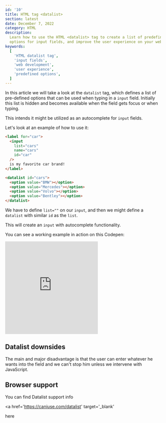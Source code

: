 ```yaml
---
id: '10'
title: HTML tag <datalist>
section: latest
date: December 7, 2022
category: HTML
description:
  Learn how to use the HTML <datalist> tag to create a list of predefined
  options for input fields, and improve the user experience on your web pages.
keywords:
  [
    'HTML datalist tag',
    'input fields',
    'web development',
    'user experience',
    'predefined options',
  ]
---
```


In this article we will take a look at the `datalist` tag, which defines a list
of pre-defined options that can be used when typing in a `input` field.
Initially this list is hidden and becomes available when the field gets focus or
when typing.

This intends it might be utilized as an autocomplete for `input` fields.

Let's look at an example of how to use it:

```html
<label for="car">
  <input
    list="cars"
    name="cars"
    id="car"
  />
  is my favorite car brand!
</label>

<datalist id="cars">
  <option value="BMW"></option>
  <option value="Mercedes"></option>
  <option value="Volvo"></option>
  <option value="Bentley"></option>
</datalist>
```

We have to define `list=""` on our `input`, and then we might define a
`datalist` with similar `id` as the `list`.

This will create an `input` with autocomplete functionality.

You can see a working example in action on this Codepen:

<PostFrames>
  <iframe
    height='300'
    style={{ width: '100%' }}
    scrolling='no'
    title='HTML Datalist tag'
    src='https://codepen.io/iTsygankov/embed/BaVVGOb?default-tab=html%2Cresult'
    frameBorder='no'
    loading='lazy'
    allowFullScreen={true}
  >
    See the Pen
    <a href='https://codepen.io/iTsygankov/pen/BaVVGOb'>HTML Datalist tag</a>
    by Igor (<a href='https://codepen.io/iTsygankov'>@iTsygankov</a>) on
    <a href='https://codepen.io'>CodePen</a>.
  </iframe>
</PostFrames>

## Datalist downsides

The main and major disadvantage is that the user can enter whatever he wants
into the field and we can't stop him unless we intervene with JavaScript.

## Browser support

You can find Datalist support info

<a
  href='https://caniuse.com/datalist'
  target='_blank'
>
  here
</a>
